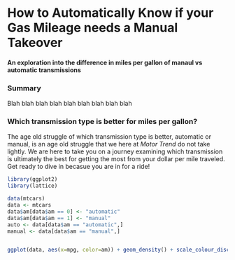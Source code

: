 # How to Automatically Know if your Gas Mileage needs a Manual Takeover
#### An exploration into the difference in miles per gallon of manaul vs automatic transmissions

### Summary
Blah blah blah
blah blah blah
blah blah blah

### Which transmission type is better for miles per gallon?
The age old struggle of which transmission type is better, automatic or manual, is an age old struggle that we here at *Motor Trend* do not take lightly.  We are here to take you on a journey examining which transmission is ultimately the best for getting the most from your dollar per mile traveled.  Get ready to dive in becasue you are in for a ride!


```r
library(ggplot2)
library(lattice)

data(mtcars)
data <- mtcars
data$am[data$am == 0] <- "automatic"
data$am[data$am == 1] <- "manual"
auto <- data[data$am == "automatic",]
manual <- data[data$am == "manual",]


ggplot(data, aes(x=mpg, color=am)) + geom_density() + scale_colour_discrete(name = "Transmission Type") + ggtitle("Figure 1. Density plot of MPG by transmission type")
```

```r

```

```r

```

```r

```
